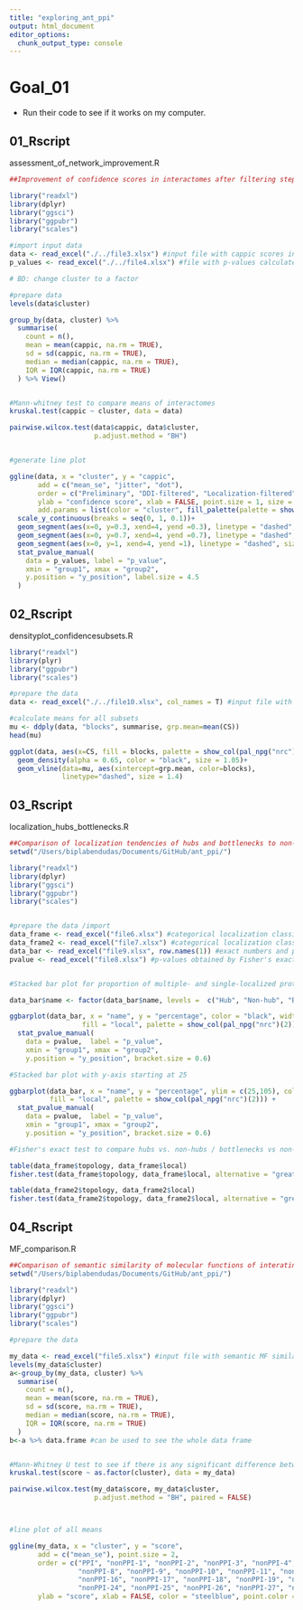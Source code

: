 ```yaml
---
title: "exploring_ant_ppi"
output: html_document
editor_options: 
  chunk_output_type: console
---
```


# Goal_01
- Run their code to see if it works on my computer.

## 01_Rscript 
assessment_of_network_improvement.R

```r
##Improvement of confidence scores in interactomes after filtering steps

library("readxl")
library(dplyr)
library("ggsci")
library("ggpubr")
library("scales")

#import input data
data <- read_excel("./../file3.xlsx") #input file with cappic scores in each network
p_values <- read_excel("./../file4.xlsx") #file with p-values calculated by Mann-Whitney U test

# BD: change cluster to a factor

#prepare data
levels(data$cluster)

group_by(data, cluster) %>%
  summarise(
    count = n(),
    mean = mean(cappic, na.rm = TRUE),
    sd = sd(cappic, na.rm = TRUE),
    median = median(cappic, na.rm = TRUE),
    IQR = IQR(cappic, na.rm = TRUE)
  ) %>% View()


#Mann-whitney test to compare means of interactomes
kruskal.test(cappic ~ cluster, data = data)

pairwise.wilcox.test(data$cappic, data$cluster,
                     p.adjust.method = "BH")


#generate line plot

ggline(data, x = "cluster", y = "cappic",
       add = c("mean_se", "jitter", "dot"),
       order = c("Preliminary", "DDI-filtered", "Localization-filtered"),
       ylab = "confidence score", xlab = FALSE, point.size = 1, size = 0.4, color = "black", point.color = "black", 
       add.params = list(color = "cluster", fill_palette(palette = show_col(pal_npg("nrc")(3)))))+
  scale_y_continuous(breaks = seq(0, 1, 0.1))+
  geom_segment(aes(x=0, y=0.3, xend=4, yend =0.3), linetype = "dashed", size = 0.4)+
  geom_segment(aes(x=0, y=0.7, xend=4, yend =0.7), linetype = "dashed", size = 0.4)+
  geom_segment(aes(x=0, y=1, xend=4, yend =1), linetype = "dashed", size = 0.4)+
  stat_pvalue_manual(
    data = p_values, label = "p_value",
    xmin = "group1", xmax = "group2",
    y.position = "y_position", label.size = 4.5
  )

```


## 02_Rscript
densityplot_confidencesubsets.R

```r
library("readxl")
library(plyr)
library("ggpubr")
library("scales")

#prepare the data
data <- read_excel("./../file10.xlsx", col_names = T) #input file with one column of confidence subset classifications and one column with CAPPIC scores

#calculate means for all subsets
mu <- ddply(data, "blocks", summarise, grp.mean=mean(CS))
head(mu)

ggplot(data, aes(x=CS, fill = blocks, palette = show_col(pal_npg("nrc")(3))))+
  geom_density(alpha = 0.65, color = "black", size = 1.05)+
  geom_vline(data=mu, aes(xintercept=grp.mean, color=blocks),
             linetype="dashed", size = 1.4)

```


## 03_Rscript
localization_hubs_bottlenecks.R

```r
##Comparison of localization tendencies of hubs and bottlenecks to non-hubs and non-bottlenecks, respectively
setwd("/Users/biplabendudas/Documents/GitHub/ant_ppi/")

library("readxl")
library(dplyr)
library("ggsci")
library("ggpubr")
library("scales")


#prepare the data /import
data_frame <- read_excel("file6.xlsx") #categorical localization classification for bottleneck and non-bottleneck proteins
data_frame2 <- read_excel("file7.xlsx") #categorical localization classification for hub and non-hub proteins
data_bar <- read_excel("file9.xlsx", row.names(1)) #exact numbers and percentages of single and multiple-localization in hubs, non-hubs, bottlenecks, non-bottlenecks
pvalue <- read_excel("file8.xlsx") #p-values obtained by Fisher's exact test for the comparison of hubs vs. non-hubs and bottlenecks vs. non-bottlenecks


#Stacked bar plot for proportion of multiple- and single-localized proteins in all four categories

data_bar$name <- factor(data_bar$name, levels =  c("Hub", "Non-hub", "Bottleneck", "Non-bottleneck"))

ggbarplot(data_bar, x = "name", y = "percentage", color = "black", width = 0.5,
                  fill = "local", palette = show_col(pal_npg("nrc")(2))) +
  stat_pvalue_manual(
    data = pvalue,  label = "p_value",
    xmin = "group1", xmax = "group2",
    y.position = "y_position", bracket.size = 0.6)

#Stacked bar plot with y-axis starting at 25

ggbarplot(data_bar, x = "name", y = "percentage", ylim = c(25,105), color = "black", width = 0.5,
          fill = "local", palette = show_col(pal_npg("nrc")(2))) +
  stat_pvalue_manual(
    data = pvalue,  label = "p_value",
    xmin = "group1", xmax = "group2",
    y.position = "y_position", bracket.size = 0.6)

#Fisher's exact test to compare hubs vs. non-hubs / bottlenecks vs non-bottlenecks having more multi-localizations than single (categorical)

table(data_frame$topology, data_frame$local)
fisher.test(data_frame$topology, data_frame$local, alternative = "greater")

table(data_frame2$topology, data_frame2$local)
fisher.test(data_frame2$topology, data_frame2$local, alternative = "greater")

```


## 04_Rscript
MF_comparison.R

```r
##Comparison of semantic similarity of molecular functions of interating vs. non-interacting proteins?
setwd("/Users/biplabendudas/Documents/GitHub/ant_ppi/")

library("readxl")
library(dplyr)
library("ggsci")
library("ggpubr")
library("scales")

#prepare the data

my_data <- read_excel("file5.xlsx") #input file with semantic MF similarity values for all interacting and non-interacting pairs
levels(my_data$cluster)
a<-group_by(my_data, cluster) %>%
  summarise(
    count = n(),
    mean = mean(score, na.rm = TRUE),
    sd = sd(score, na.rm = TRUE),
    median = median(score, na.rm = TRUE),
    IQR = IQR(score, na.rm = TRUE)
  )
b<-a %>% data.frame #can be used to see the whole data frame


#Mann-Whitney U test to see if there is any significant difference between average semantic similarity of high-confidence interacting andrandomly generated non-interacting protein sets
kruskal.test(score ~ as.factor(cluster), data = my_data)

pairwise.wilcox.test(my_data$score, my_data$cluster,
                     p.adjust.method = "BH", paired = FALSE)



#line plot of all means

ggline(my_data, x = "cluster", y = "score",
       add = c("mean_se"), point.size = 2,
       order = c("PPI", "nonPPI-1", "nonPPI-2", "nonPPI-3", "nonPPI-4", "nonPPI-5", "nonPPI-6", "nonPPI-7", 
                 "nonPPI-8", "nonPPI-9", "nonPPI-10", "nonPPI-11", "nonPPI-12", "nonPPI-13", "nonPPI-14", "nonPPI-15", 
                 "nonPPI-16", "nonPPI-17", "nonPPI-18", "nonPPI-19", "nonPPI-20", "nonPPI-21", "nonPPI-22", "nonPPI-23", 
                 "nonPPI-24", "nonPPI-25", "nonPPI-26", "nonPPI-27", "nonPPI-28", "nonPPI-29", "nonPPI-30"), linetype = "dotted", size = 1,
       ylab = "score", xlab = FALSE, color = "steelblue", point.color = "black")+ rotate_x_text(angle = 90,  hjust = NULL, vjust = NULL)

```


